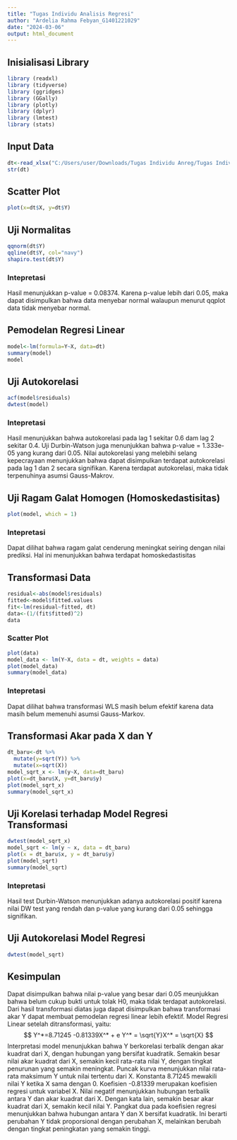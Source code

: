 ---
title: "Tugas Individu Analisis Regresi"
author: "Ardelia Rahma Febyan_G1401221029"
date: "2024-03-06"
output: html_document
---
## Inisialisasi Library
```{r}
library (readxl)
library (tidyverse)
library (ggridges)
library (GGally)
library (plotly)
library (dplyr)
library (lmtest)
library (stats)
```

## Input Data
```{r}
dt<-read_xlsx("C:/Users/user/Downloads/Tugas Individu Anreg/Tugas Individu Analisis Regresi.xlsx")
str(dt)
```

## Scatter Plot
```{r}
plot(x=dt$X, y=dt$Y)
```

## Uji Normalitas
```{r}
qqnorm(dt$Y)
qqline(dt$Y, col="navy")
shapiro.test(dt$Y)
```

### Intepretasi
Hasil menunjukkan p-value = 0.08374. Karena p-value lebih dari 0.05, maka dapat disimpulkan bahwa data menyebar normal walaupun menurut qqplot data tidak menyebar normal.

## Pemodelan Regresi Linear
```{r}
model<-lm(formula=Y~X, data=dt)
summary(model)
model
```

## Uji Autokorelasi
```{r}
acf(model$residuals)
dwtest(model)
```

### Intepretasi
Hasil menunjukkan bahwa autokorelasi pada lag 1 sekitar 0.6 dam lag 2 sekitar 0.4. Uji Durbin-Watson juga menunjukkan bahwa p-value = 1.333e-05 yang kurang dari 0.05. Nilai autokorelasi yang melebihi selang kepecrayaan menunjukkan bahwa dapat disimpulkan terdapat autokorelasi pada lag 1 dan 2 secara signifikan. Karena terdapat autokorelasi, maka tidak terpenuhinya asumsi Gauss-Makrov.

## Uji Ragam Galat Homogen (Homoskedastisitas)
```{r}
plot(model, which = 1)
```

### Intepretasi
Dapat dilihat bahwa ragam galat cenderung meningkat seiring dengan nilai prediksi. Hal ini menunjukkan bahwa terdapat homoskedastisitas

## Transformasi Data
```{r}
residual<-abs(model$residuals)
fitted<-model$fitted.values
fit<-lm(residual~fitted, dt)
data<-(1/(fit$fitted)^2)
data
```


### Scatter Plot
```{r}
plot(data)
model_data <- lm(Y~X, data = dt, weights = data)
plot(model_data)
summary(model_data)
```

### Intepretasi
Dapat dilihat bahwa transformasi WLS masih belum efektif karena data masih belum memenuhi asumsi Gauss-Markov.

## Transformasi Akar pada X dan Y
```{r}
dt_baru<-dt %>%
  mutate(y=sqrt(Y)) %>%
  mutate(x=sqrt(X))
model_sqrt_x <- lm(y~X, data=dt_baru)
plot(x=dt_baru$X, y=dt_baru$y)
plot(model_sqrt_x)
summary(model_sqrt_x)
```

## Uji Korelasi terhadap Model Regresi Transformasi
```{r}
dwtest(model_sqrt_x)
model_sqrt <- lm(y ~ x, data = dt_baru)
plot(x = dt_baru$x, y = dt_baru$y)
plot(model_sqrt)
summary(model_sqrt)
```

### Intepretasi
Hasil test Durbin-Watson menunjukkan adanya autokorelasi positif karena nilai DW test yang rendah dan p-value yang kurang dari 0.05 sehingga signifikan. 

## Uji Autokorelasi Model Regresi

```{r}
dwtest(model_sqrt)
```

## Kesimpulan
Dapat disimpulkan bahwa nilai p-value yang besar dari 0.05 meunjukkan bahwa belum cukup bukti untuk tolak H0, maka tidak terdapat autokorelasi. Dari hasil transformasi diatas juga dapat disimpulkan bahwa transformasi akar Y dapat membuat pemodelan regresi linear lebih efektif. Model Regresi Linear setelah ditransformasi, yaitu:
$$
Y^*=8.71245 -0.81339X^* + e Y^* = \sqrt{Y}X^* = \sqrt{X}
$$
Interpretasi model menunjukkan bahwa Y berkorelasi terbalik dengan akar kuadrat dari X, dengan hubungan yang bersifat kuadratik. Semakin besar nilai akar kuadrat dari X, semakin kecil rata-rata nilai Y, dengan tingkat penurunan yang semakin meningkat. Puncak kurva menunjukkan nilai rata-rata maksimum Y untuk nilai tertentu dari X. Konstanta 8.71245 mewakili nilai Y ketika X sama dengan 0. Koefisien -0.81339 merupakan koefisien regresi untuk variabel X. Nilai negatif menunjukkan hubungan terbalik antara Y dan akar kuadrat dari X. Dengan kata lain, semakin besar akar kuadrat dari X, semakin kecil nilai Y. Pangkat dua pada koefisien regresi menunjukkan bahwa hubungan antara Y dan X bersifat kuadratik. Ini berarti perubahan Y tidak proporsional dengan perubahan X, melainkan berubah dengan tingkat peningkatan yang semakin tinggi.